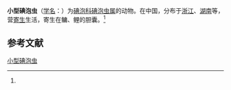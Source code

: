 {{Speciesbox
| name = 小型碘泡虫
| status = 
| status_system = 
| image = 
| genus = Myxobolus
| species = minor
| authority = (Chen, 1998)<ref name='id9428'>{{cite web| url =http://www.bioinfo.cn/db05/BjdwSpecies.php?action=view&id=9428| title =小型碘泡虫| work =《中国动物物种编目数据库》| publisher =中国科学院微生物研究所| author =中国科学院动物研究所| accessdate =2009-04-16| deadurl =yes| archiveurl =https://web.archive.org/web/20160305073757/http://www.bioinfo.cn/db05/BjdwSpecies.php?action=view&id=9428| archivedate =2016-03-05}}</ref>
}}

'''小型碘泡虫'''（[[学名|学名]]：{{lang|la|''Myxobolus minor''}}）为[[碘泡科|碘泡科]][[碘泡虫属|碘泡虫属]]的动物。在中国，分布于[[浙江|浙江]]、[[湖南|湖南]]等，营[[寄生|寄生]]生活，寄生在鳙、鲤的胆囊。<ref name='id9428'/>

== 参考文献 ==
{{reflist}}

{{Wikispecies|Myxobolus minor}}

[[Category:碘泡虫属|小型碘泡虫]]


{{Cnidarian-stub}}
